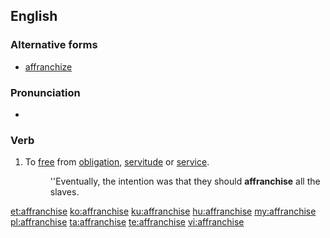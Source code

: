 ==English==

===Alternative forms===
* [[affranchize]] {{qualifier|possibly nonstandard}}

===Pronunciation===
* {{audio|En-us-affranchise.ogg|Audio (US)|lang=en}}

===Verb===
{{en-verb|affranchis|ing}}

# To [[free]] from [[obligation]], [[servitude]] or [[service]].
#: ''Eventually, the intention was that they should '''affranchise''' all the slaves.

[[et:affranchise]]
[[ko:affranchise]]
[[ku:affranchise]]
[[hu:affranchise]]
[[my:affranchise]]
[[pl:affranchise]]
[[ta:affranchise]]
[[te:affranchise]]
[[vi:affranchise]]